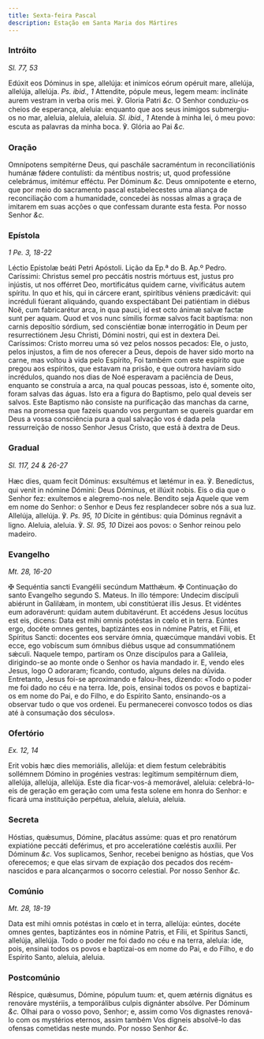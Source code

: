 ```yaml
---
title: Sexta-feira Pascal
description: Estação em Santa Maria dos Mártires
---
```


### Intróito

_Sl. 77, 53_

<div class="grid grid-cols-2 gap-5">
  <span class="text-justify">
    Edúxit eos Dóminus in spe, allelúja: et inimícos eórum opéruit mare,
    allelúja, allelúja, allelúja. <em>Ps. ibid., 1</em> Attendite, pópule meus,
    legem meam: inclináte aurem vestram in verba oris mei. ℣. Gloria Patri
    <em>&c.</em>
  </span>
  <span class="text-justify">
    O Senhor conduziu-os cheios de esperança, aleluia: enquanto que aos seus
    inimigos submergiu-os no mar, aleluia, aleluia, aleluia.
    <em>Sl. ibid., 1</em> Atende à minha lei, ó meu povo: escuta as palavras da minha
    boca. ℣. Glória ao Pai <em>&c.</em>
  </span>
</div>

### Oração

<div class="grid grid-cols-2 gap-5">
  <span class="text-justify">
    Omnípotens sempitérne Deus, qui paschále sacraméntum in reconciliatiónis
    humánæ fǿdere contulísti: da méntibus nostris; ut, quod professióne
    celebrámus, imitémur efféctu. Per Dóminum <em>&c.</em>
  </span>
  <span class="text-justify">
    Deus omnipotente e eterno, que por meio do sacramento pascal estabelecestes
    uma aliança de reconciliação com a humanidade, concedei às nossas almas a
    graça de imitarem em suas acções o que confessam durante esta festa. Por
    nosso Senhor <em>&c.</em>
  </span>
</div>

### Epístola

_1 Pe. 3, 18-22_

<div class="grid grid-cols-2 gap-5">
  <span class="text-justify">Léctio Epístolæ beáti Petri Apóstoli.</span>
  <span class="text-justify">Lição da Ep.ª do B. Ap.º Pedro.</span>
  <span class="text-justify">
    Caríssimi: Christus semel pro peccátis nostris mórtuus est, justus pro
    injústis, ut nos offérret Deo, mortificátus quidem carne, vivificátus autem
    spíritu. In quo et his, qui in cárcere erant, spirítibus véniens prædicávit:
    qui incréduli fúerant aliquándo, quando exspectábant Dei patiéntiam in
    diébus Noë, cum fabricarétur arca, in qua pauci, id est octo ánimæ salvæ
    factæ sunt per aquam. Quod et vos nunc símilis formæ salvos facit baptísma:
    non carnis deposítio sórdium, sed consciéntiæ bonæ interrogátio in Deum per
    resurrectiónem Jesu Christi, Dómini nostri, qui est in dextera Dei.
  </span>
  <span class="text-justify">
    Caríssimos: Cristo morreu uma só vez pelos nossos pecados: Ele, o justo,
    pelos injustos, a fim de nos oferecer a Deus, depois de haver sido morto na
    carne, mas voltou à vida pelo Espírito, Foi também com este espírito que
    pregou aos espíritos, que estavam na prisão, e que outrora haviam sido
    incrédulos, quando nos dias de Noé esperavam a paciência de Deus, enquanto
    se construía a arca, na qual poucas pessoas, isto é, somente oito, foram
    salvas das águas. Isto era a figura do Baptismo, pelo qual deveis ser
    salvos. Este Baptismo não consiste na purificação das manchas da carne, mas
    na promessa que fazeis quando vos perguntam se quereis guardar em Deus a
    vossa consciência pura a qual salvação vos é dada pela ressurreição de nosso
    Senhor Jesus Cristo, que está à dextra de Deus.
  </span>
</div>

### Gradual

_Sl. 117, 24 & 26-27_

<div class="grid grid-cols-2 gap-5">
  <span class="text-justify">
    Hæc dies, quam fecit Dóminus: exsultémus et lætémur in ea. ℣. Benedíctus,
    qui venit in nómine Dómini: Deus Dóminus, et illúxit nobis.
  </span>
  <span class="text-justify">
    Eis o dia que o Senhor fez: exultemos e alegremo-nos nele. Bendito seja
    Aquele que vem em nome do Senhor: o Senhor e Deus fez resplandecer sobre nós
    a sua luz.
  </span>
  <span class="text-justify">
    Allelúja, allelúja. ℣. <em>Ps. 95, 10</em> Dícite in géntibus: quia Dóminus
    regnávit a ligno.
  </span>
  <span class="text-justify">
    Aleluia, aleluia. ℣. <em>Sl. 95, 10</em> Dizei aos povos: o Senhor reinou
    pelo madeiro.
  </span>
</div>

### Evangelho

_Mt. 28, 16-20_

<div class="grid grid-cols-2 gap-5">
  <span class="text-justify">
    <span class="text-red-500">✠</span> Sequéntia sancti Evangélii secúndum
    Matthǽum.
  </span>
  <span class="text-justify">
    <span class="text-red-500">✠</span> Continuação do santo Evangelho segundo
    S. Mateus.
  </span>
  <span class="text-justify">
    In illo témpore: Undecim discípuli abiérunt in Galilǽam, in montem, ubi
    constitúerat illis Jesus. Et vidéntes eum adoravérunt: quidam autem
    dubitavérunt. Et accédens Jesus locútus est eis, dicens: Data est mihi omnis
    potéstas in cœlo et in terra. Eúntes ergo, docéte omnes gentes, baptizántes
    eos in nómine Patris, et Fílii, et Spíritus Sancti: docentes eos serváre
    ómnia, quæcúmque mandávi vobis. Et ecce, ego vobíscum sum ómnibus diébus
    usque ad consummatiónem sǽculi.
  </span>
  <span class="text-justify">
    Naquele tempo, partiram os Onze discípulos para a Galileia, dirigindo-se ao
    monte onde o Senhor os havia mandado ir. E, vendo eles Jesus, logo O
    adoraram; ficando, contudo, alguns deles na dúvida. Entretanto, Jesus foi-se
    aproximando e falou-lhes, dizendo: «Todo o poder me foi dado no céu e na
    terra. Ide, pois, ensinai todos os povos e baptizai-os em nome do Pai, e do
    Filho, e do Espírito Santo, ensinando-os a observar tudo o que vos ordenei.
    Eu permanecerei convosco todos os dias até à consumação dos séculos».
  </span>
</div>

### Ofertório

_Ex. 12, 14_

<div class="grid grid-cols-2 gap-5">
  <span class="text-justify">
    Erit vobis hæc dies memoriális, allelúja: et diem festum celebrábitis
    sollémnem Dómino in progénies vestras: legítimum sempitérnum diem, allelúja,
    allelúja, allelúja.
  </span>
  <span class="text-justify">
    Este dia ficar-vos-á memorável, aleluia: celebrá-lo-eis de geração em
    geração com uma festa solene em honra do Senhor: e ficará uma instituição
    perpétua, aleluia, aleluia, aleluia.
  </span>
</div>

### Secreta

<div class="grid grid-cols-2 gap-5">
  <span class="text-justify">
    Hóstias, quǽsumus, Dómine, placátus assúme: quas et pro renatórum expiatióne
    peccáti deférimus, et pro acceleratióne cœléstis auxílii. Per Dóminum
    <em>&c.</em>
  </span>
  <span class="text-justify">
    Vos suplicamos, Senhor, recebei benigno as hóstias, que Vos oferecemos; e
    que elas sirvam de expiação dos pecados dos recém-nascidos e para
    alcançarmos o socorro celestial. Por nosso Senhor <em>&c.</em>
  </span>
</div>

### Comúnio

_Mt. 28, 18-19_

<div class="grid grid-cols-2 gap-5">
  <span class="text-justify">
    Data est mihi omnis potéstas in cœlo et in terra, allelúja: eúntes, docéte
    omnes gentes, baptizántes eos in nómine Patris, et Fílii, et Spíritus
    Sancti, allelúja, allelúja.
  </span>
  <span class="text-justify">
    Todo o poder me foi dado no céu e na terra, aleluia: ide, pois, ensinai
    todos os povos e baptizai-os em nome do Pai, e do Filho, e do Espírito
    Santo, aleluia, aleluia.
  </span>
</div>

### Postcomúnio

<div class="grid grid-cols-2 gap-5">
  <span class="text-justify">
    Réspice, quǽsumus, Dómine, pópulum tuum: et, quem ætérnis dignátus es
    renováre mystériis, a temporálibus culpis dignánter absólve. Per Dóminum
    <em>&c.</em>
  </span>
  <span class="text-justify">
    Olhai para o vosso povo, Senhor; e, assim como Vos dignastes renová-lo com
    os mystérios eternos, assim também Vos digneis absolvê-lo das ofensas
    cometidas neste mundo. Por nosso Senhor <em>&c.</em>
  </span>
</div>
